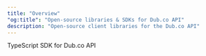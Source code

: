 ```yaml
---
title: "Overview"
"og:title": "Open-source libraries & SDKs for Dub.co API"
description: "Open-source client libraries for the Dub.co API"
---
```


<CardGroup cols={2}>
  <Card
    title="TypeScript"
    icon="github"
    href="/sdks/typescript/overview"
    color="#333333"
  >
    TypeScript SDK for Dub.co API
  </Card>
</CardGroup>
